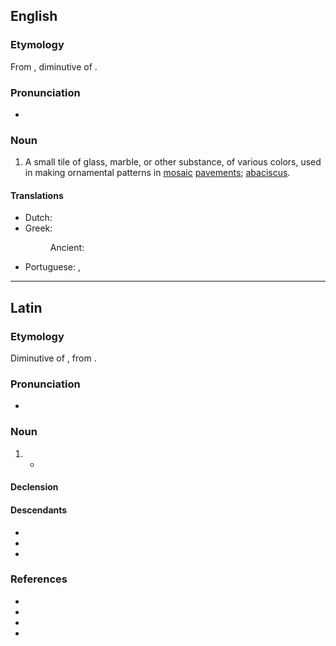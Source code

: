 ==English==

===Etymology===
From {{der|en|la|abaculus}}, diminutive of {{m|la|abacus}}.

===Pronunciation===
* {{a|GenAm}} {{IPA|/əˈbæk.jə.ləs/|lang=en}}

===Noun===
{{en-noun|abaculi}}

# {{lb|en|archaic}} A small tile of glass, marble, or other substance, of various colors, used in making ornamental patterns in [[mosaic]] [[pavements]]; [[abaciscus]].

====Translations====
{{trans-top|a small tile}}
* Dutch: {{t|nl|mozaïekelement|n}}
* Greek:
*: Ancient: {{t|grc|ἀβακίσκος|m}}
{{trans-mid}}
* Portuguese: {{t+|pt|abáculo|m}}, {{t|pt|abacísculo|m}}
{{trans-bottom}}

----

==Latin==

===Etymology===
Diminutive of {{m|la|abacus||a square board}}, from {{der|la|grc|ἄβαξ||board}}.

===Pronunciation===
* {{la-IPA}}

===Noun===
{{la-noun|abaculus<2>}}

# {{l|en|abaculus}}
#* {{Q|la|Plin.||36|67|quote=Tingit ars, veluti cum calculi fiunt, quos quidam '''abaculos''' appellant, aliquos etiam pluribus modis versicolores.|trans=The craft dyes, like they are made of tiles, those which are called '''abaculi''', some of which are made varicolored in many ways.}}

====Declension====
{{la-ndecl|abaculus<2>}}

====Descendants====
* {{desc|en|abaculus|bor=1}}
* {{desc|fr|abacule|bor=1}}
* {{desc|pt|abáculo|bor=1}}

===References===
* {{R:L&S}}
* {{R:Gaffiot}}
* {{R:Peck}}
* {{R:Smith's Antiquities}}